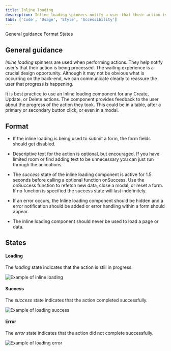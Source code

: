 ```yaml
---
title: Inline loading
description: Inline loading spinners notify a user that their action is being processed.
tabs: ['Code', 'Usage', 'Style', 'Accessibility']
---
```


<AnchorLinks>

<AnchorLink>General guidance</AnchorLink>
<AnchorLink>Format</AnchorLink>
<AnchorLink>States</AnchorLink>

</AnchorLinks>

## General guidance

_Inline loading_ spinners are used when performing actions. They help notify user's that their action is being processed.
The waiting experience is a crucial design opportunity. Although it may not be obvious what is occurring on the back-end, we can communicate clearly to reassure the user that progress is happening.

It is best practice to use an Inline loading component for any Create, Update, or Delete actions. The component provides feedback to the user about the progress of the action they took. This could be in a table, after a primary or secondary button click, or even in a modal.

## Format

- If the inline loading is being used to submit a form, the form fields should get disabled.

- Descriptive text for the action is optional, but encouraged. If you have limited room or find adding text to be unnecessary you can just run through the animations.

- The _success_ state of the inline loading component is active for 1.5 seconds before calling a optional function onSuccess. Use the onSuccess function to refetch new data, close a modal, or reset a form. If no function is specified the success state will last indefinitely.

- If an error occurs, the Inline loading component should be hidden and a error notification should be added or error handling within a form should appear.

- The inline loading component should never be used to load a page or data.

## States

#### Loading

The _loading_ state indicates that the action is still in progress.

<Row>
<Column colLg={8}>

![Example of inline loading](images/inline-loading-usage-1.jpg)

</Column>
</Row>

#### Success

The _success_ state indicates that the action completed successfully.

<Row>
<Column colLg={8}>

![Example of loading success](images/inline-loading-usage-2.jpg)

</Column>
</Row>

#### Error

The _error_ state indicates that the action did not complete successfully.

<Row>
<Column colLg={8}>

![Example of loading error](images/inline-loading-usage-3.jpg)

</Column>
</Row>
